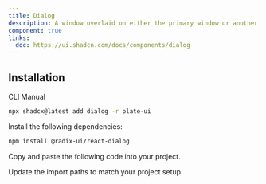 ```yaml
---
title: Dialog
description: A window overlaid on either the primary window or another dialog window, rendering the content underneath inert.
component: true
links:
  doc: https://ui.shadcn.com/docs/components/dialog
---
```


## Installation

<Tabs defaultValue="cli">

<TabsList>
<TabsTrigger value="cli">CLI</TabsTrigger>
<TabsTrigger value="manual">Manual</TabsTrigger>
</TabsList>
<TabsContent value="cli">

```bash
npx shadcx@latest add dialog -r plate-ui
```

</TabsContent>

<TabsContent value="manual">

<Steps>

<Step>

Install the following dependencies:

```bash
npm install @radix-ui/react-dialog
```

</Step>

<Step>

Copy and paste the following code into your project.

</Step>

<ComponentSource name="dialog" />

<Step>

Update the import paths to match your project setup.

</Step>

</Steps>

</TabsContent>

</Tabs>
